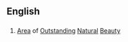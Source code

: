 ==English==

==={{initialism}}===
{{wikipedia|Area of Outstanding Natural Beauty}}

# [[area|Area]] of [[outstanding|Outstanding]] [[natural|Natural]] [[beauty|Beauty]]
